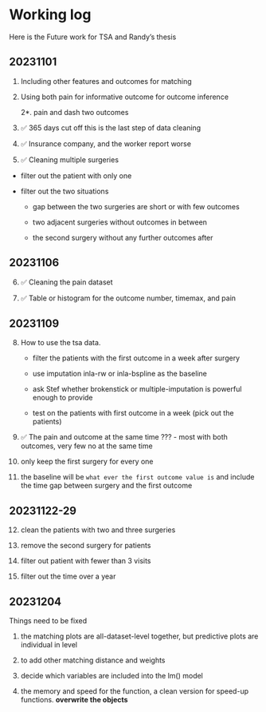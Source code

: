 # Working log {.unnumbered}

Here is the Future work for TSA and Randy's thesis

## 20231101

1.  Including other features and outcomes for matching

2.  Using both pain for informative outcome for outcome inference

    2\*. pain and dash two outcomes

3.  ✅ 365 days cut off this is the last step of data cleaning

4.  ✅ Insurance company, and the worker report worse

5.  ✅ Cleaning multiple surgeries

-   filter out the patient with only one

-   filter out the two situations

    -   gap between the two surgeries are short or with few outcomes

    -   two adjacent surgeries without outcomes in between

    -   the second surgery without any further outcomes after

## 20231106

6.  ✅ Cleaning the pain dataset

7.  ✅ Table or histogram for the outcome number, timemax, and pain

## 20231109

8.  How to use the tsa data.

    -   filter the patients with the first outcome in a week after surgery

    -   use imputation inla-rw or inla-bspline as the baseline

    -   ask Stef whether brokenstick or multiple-imputation is powerful enough to provide

    -   test on the patients with first outcome in a week (pick out the patients)

9.  ✅ The pain and outcome at the same time ??? - most with both outcomes, very few no at the same time

10. only keep the first surgery for every one

11. the baseline will be `what ever the first outcome value is` and include the time gap between surgery and the first outcome

## 20231122-29

12. clean the patients with two and three surgeries

13. remove the second surgery for patients

14. filter out patient with fewer than 3 visits

15. filter out the time over a year

## 20231204

Things need to be fixed

1.  the matching plots are all-dataset-level together, but predictive plots are individual in level

2.  to add other matching distance and weights

3.  decide which variables are included into the lm() model

4.  the memory and speed for the function, a clean version for speed-up functions. **overwrite the objects**
